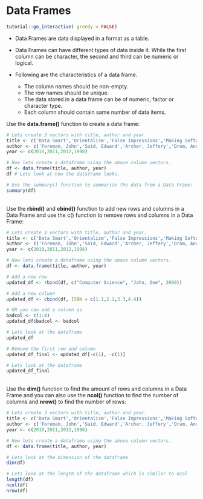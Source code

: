 # Data Frames

<script src="files/js/dcl.js"></script>
<link rel="stylesheet" href="https://maxcdn.bootstrapcdn.com/bootstrap/3.4.1/css/bootstrap.min.css">
<script src="https://maxcdn.bootstrapcdn.com/bootstrap/3.4.1/js/bootstrap.min.js"></script>

```r
tutorial::go_interactive( greedy = FALSE)

```
- Data Frames are data displayed in a format as a table.

- Data Frames can have different types of data inside it. While the first column can be character, the second and third can be numeric or logical. 

- Following are the characteristics of a data frame.
  - The column names should be non-empty.
  - The row names should be unique.
  - The data stored in a data frame can be of numeric, factor or character type.
  - Each column should contain same number of data items.

Use the **data.frame()** function to create a data frame:

```r

# Lets create 3 vectors with title, author and year.
title <- c('Data Smart','Orientalism','False Impressions','Making Software')
author <- c('Foreman, John','Said, Edward','Archer, Jeffery','Oram, Andy')
year <- c(2010,2011,2012,1998)

# Now lets create a dataframe using the above column vectors.
df <- data.frame(title, author, year)
df # Lets look at how the dataframe looks.

# Use the summary() function to summarize the data from a Data Frame:
summary(df)
```

<br />
Use the **rbind()** and **cbind()** function to add new rows and columns in a Data Frame and use the c() function to remove rows and columns in a Data Frame:

```r

# Lets create 3 vectors with title, author and year.
title <- c('Data Smart','Orientalism','False Impressions','Making Software')
author <- c('Foreman, John','Said, Edward','Archer, Jeffery','Oram, Andy')
year <- c(2010,2011,2012,1998)

# Now lets create a dataframe using the above column vectors.
df <- data.frame(title, author, year)

# Add a new row
updated_df <- rbind(df, c("Computer Science", "John, Doe", 2000))

# Add a new column
updated_df <- cbind(df, ISBN = c(1.1,2.2,3.3,4.4))

# OR you can add a column as
badcol <- c(1:4)
updated_df$badcol <- badcol

# Lets look at the dataframe
updated_df

# Remove the first row and column
updated_df_final <- updated_df[-c(1), -c(1)]

# Lets look at the dataframe
updated_df_final
```

<br />
Use the **dim()** function to find the amount of rows and columns in a Data Frame and you can also use the **ncol()** function to find the number of columns and **nrow()** to find the number of rows:

```r

# Lets create 3 vectors with title, author and year.
title <- c('Data Smart','Orientalism','False Impressions','Making Software')
author <- c('Foreman, John','Said, Edward','Archer, Jeffery','Oram, Andy')
year <- c(2010,2011,2012,1998)

# Now lets create a dataframe using the above column vectors.
df <- data.frame(title, author, year)

# Lets look at the dimension of the dataframe
dim(df)

# Lets look at the length of the dataframe which is similar to ncol
length(df)
ncol(df)
nrow(df)
```
<!-- --- -->

<!-- ### Topics visited in this sub-chapter -->

<!-- * Scatter Plot -->
<!-- * Barplot -->
<!-- * Boxplot -->
<!-- * Mosaic Plot -->
